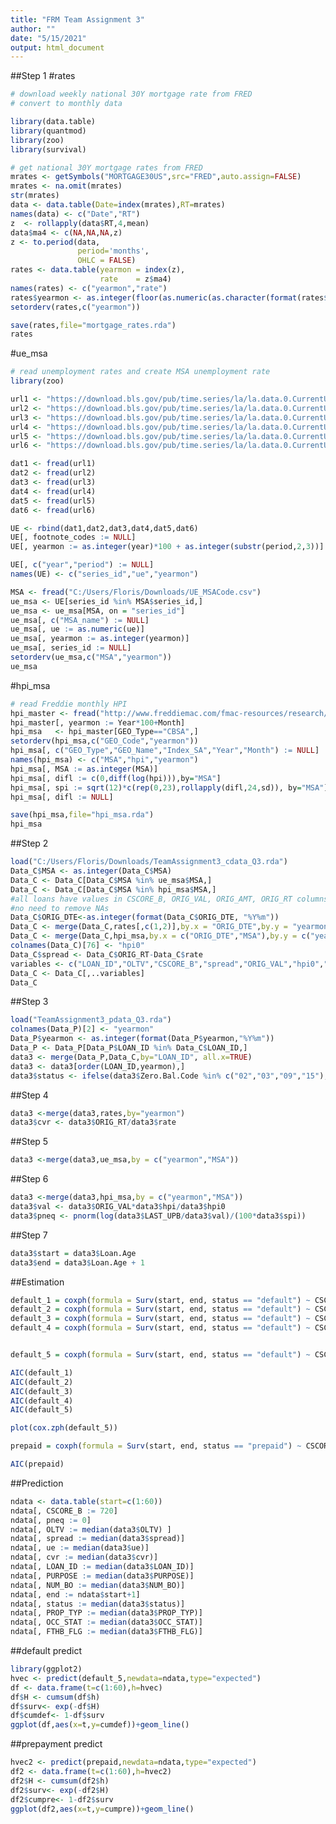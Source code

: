 ---
title: "FRM Team Assignment 3"
author: ""
date: "5/15/2021"
output: html_document
---

##Step 1
#rates
```{r}
# download weekly national 30Y mortgage rate from FRED
# convert to monthly data

library(data.table)
library(quantmod)
library(zoo)
library(survival)

# get national 30Y mortgage rates from FRED
mrates <- getSymbols("MORTGAGE30US",src="FRED",auto.assign=FALSE)
mrates <- na.omit(mrates)
str(mrates)
data <- data.table(Date=index(mrates),RT=mrates)
names(data) <- c("Date","RT")
z  <- rollapply(data$RT,4,mean)
data$ma4 <- c(NA,NA,NA,z)
z <- to.period(data,
               period='months',
               OHLC = FALSE)
rates <- data.table(yearmon = index(z),
                    rate    = z$ma4)
names(rates) <- c("yearmon","rate")
rates$yearmon <- as.integer(floor(as.numeric(as.character(format(rates$yearmon,"%Y%m%d")))/100))
setorderv(rates,c("yearmon"))

save(rates,file="mortgage_rates.rda")
rates
```


#ue_msa
```{r}
# read unemployment rates and create MSA unemployment rate 
library(zoo)

url1 <- "https://download.bls.gov/pub/time.series/la/la.data.0.CurrentU00-04"
url2 <- "https://download.bls.gov/pub/time.series/la/la.data.0.CurrentU05-09"
url3 <- "https://download.bls.gov/pub/time.series/la/la.data.0.CurrentU10-14"
url4 <- "https://download.bls.gov/pub/time.series/la/la.data.0.CurrentU15-19"
url5 <- "https://download.bls.gov/pub/time.series/la/la.data.0.CurrentU90-94"
url6 <- "https://download.bls.gov/pub/time.series/la/la.data.0.CurrentU95-99"

dat1 <- fread(url1)
dat2 <- fread(url2)
dat3 <- fread(url3)
dat4 <- fread(url4)
dat5 <- fread(url5)
dat6 <- fread(url6)

UE <- rbind(dat1,dat2,dat3,dat4,dat5,dat6)
UE[, footnote_codes := NULL]
UE[, yearmon := as.integer(year)*100 + as.integer(substr(period,2,3))]

UE[, c("year","period") := NULL]
names(UE) <- c("series_id","ue","yearmon")

MSA <- fread("C:/Users/Floris/Downloads/UE_MSACode.csv")
ue_msa <- UE[series_id %in% MSA$series_id,]
ue_msa <- ue_msa[MSA, on = "series_id"]
ue_msa[, c("MSA_name") := NULL]
ue_msa[, ue := as.numeric(ue)]
ue_msa[, yearmon := as.integer(yearmon)]
ue_msa[, series_id := NULL]
setorderv(ue_msa,c("MSA","yearmon"))
ue_msa
```

#hpi_msa
```{r}
# read Freddie monthly HPI
hpi_master <- fread("http://www.freddiemac.com/fmac-resources/research/docs/fmhpi_master_file.csv")
hpi_master[, yearmon := Year*100+Month]
hpi_msa   <- hpi_master[GEO_Type=="CBSA",]
setorderv(hpi_msa,c("GEO_Code","yearmon"))
hpi_msa[, c("GEO_Type","GEO_Name","Index_SA","Year","Month") := NULL]
names(hpi_msa) <- c("MSA","hpi","yearmon")
hpi_msa[, MSA := as.integer(MSA)]
hpi_msa[, difl := c(0,diff(log(hpi))),by="MSA"]
hpi_msa[, spi := sqrt(12)*c(rep(0,23),rollapply(difl,24,sd)), by="MSA"]
hpi_msa[, difl := NULL]

save(hpi_msa,file="hpi_msa.rda")
hpi_msa
```

##Step 2
```{r}
load("C:/Users/Floris/Downloads/TeamAssignment3_cdata_Q3.rda")
Data_C$MSA <- as.integer(Data_C$MSA)
Data_C <- Data_C[Data_C$MSA %in% ue_msa$MSA,]
Data_C <- Data_C[Data_C$MSA %in% hpi_msa$MSA,]
#all loans have values in CSCORE_B, ORIG_VAL, ORIG_AMT, ORIG_RT columns
#no need to remove NAs
Data_C$ORIG_DTE<-as.integer(format(Data_C$ORIG_DTE, "%Y%m"))
Data_C <- merge(Data_C,rates[,c(1,2)],by.x = "ORIG_DTE",by.y = "yearmon",all.x = TRUE)
Data_C <- merge(Data_C,hpi_msa,by.x = c("ORIG_DTE","MSA"),by.y = c("yearmon","MSA"),all.x = TRUE)
colnames(Data_C)[76] <- "hpi0"
Data_C$spread <- Data_C$ORIG_RT-Data_C$rate
variables <- c("LOAN_ID","OLTV","CSCORE_B","spread","ORIG_VAL","hpi0","MSA", "ORIG_RT","NUM_BO","PURPOSE","PROP_TYP","OCC_STAT","DTI","FTHB_FLG")
Data_C <- Data_C[,..variables]
Data_C
```

##Step 3
```{r}
load("TeamAssignment3_pdata_Q3.rda")
colnames(Data_P)[2] <- "yearmon"
Data_P$yearmon <- as.integer(format(Data_P$yearmon,"%Y%m"))
Data_P <- Data_P[Data_P$LOAN_ID %in% Data_C$LOAN_ID,]
data3 <- merge(Data_P,Data_C,by="LOAN_ID", all.x=TRUE)
data3 <- data3[order(LOAN_ID,yearmon),]
data3$status <- ifelse(data3$Zero.Bal.Code %in% c("02","03","09","15"),"default", ifelse(data3$Zero.Bal.Code %in% c("01"),"prepaid","censored"))
```


##Step 4
```{r}
data3 <-merge(data3,rates,by="yearmon")
data3$cvr <- data3$ORIG_RT/data3$rate
```

##Step 5
```{r}
data3 <-merge(data3,ue_msa,by = c("yearmon","MSA"))
```

##Step 6
```{r}
data3 <-merge(data3,hpi_msa,by = c("yearmon","MSA"))
data3$val <- data3$ORIG_VAL*data3$hpi/data3$hpi0
data3$pneq <- pnorm(log(data3$LAST_UPB/data3$val)/(100*data3$spi))
```

##Step 7
```{r}
data3$start = data3$Loan.Age
data3$end = data3$Loan.Age + 1
```

##Estimation
```{r}
default_1 = coxph(formula = Surv(start, end, status == "default") ~ CSCORE_B + pneq, data = data3, ties = "efron")
default_2 = coxph(formula = Surv(start, end, status == "default") ~ CSCORE_B + pneq+OLTV+spread+ue+cvr+NUM_BO+PURPOSE+PROP_TYP+OCC_STAT+DTI+FTHB_FLG, data = data3, ties = "efron")
default_3 = coxph(formula = Surv(start, end, status == "default") ~ CSCORE_B + pneq + OLTV + spread, data = data3, ties = "efron")
default_4 = coxph(formula = Surv(start, end, status == "default") ~ CSCORE_B + pneq+OLTV+spread+ue+cvr+PURPOSE+NUM_BO + PROP_TYP+OCC_STAT+DTI, data = data3, ties = "efron")


default_5 = coxph(formula = Surv(start, end, status == "default") ~ CSCORE_B + pneq + OLTV + spread + ue + cvr + PURPOSE + PROP_TYP + OCC_STAT + FTHB_FLG, data = data3, ties = "efron")

AIC(default_1)
AIC(default_2)
AIC(default_3)
AIC(default_4)
AIC(default_5)

plot(cox.zph(default_5))

prepaid = coxph(formula = Surv(start, end, status == "prepaid") ~ CSCORE_B + pneq + OLTV + spread + ue + cvr + PURPOSE + PROP_TYP + OCC_STAT + FTHB_FLG, data = data3, ties = "efron")

AIC(prepaid)
```

##Prediction
```{r}
ndata <- data.table(start=c(1:60))
ndata[, CSCORE_B := 720]
ndata[, pneq := 0]
ndata[, OLTV := median(data3$OLTV) ]
ndata[, spread := median(data3$spread)]
ndata[, ue := median(data3$ue)]
ndata[, cvr := median(data3$cvr)]
ndata[, LOAN_ID := median(data3$LOAN_ID)]
ndata[, PURPOSE := median(data3$PURPOSE)]
ndata[, NUM_BO := median(data3$NUM_BO)]
ndata[, end := ndata$start+1]
ndata[, status := median(data3$status)]
ndata[, PROP_TYP := median(data3$PROP_TYP)]
ndata[, OCC_STAT := median(data3$OCC_STAT)]
ndata[, FTHB_FLG := median(data3$FTHB_FLG)]
```

##default predict
```{r}
library(ggplot2)
hvec <- predict(default_5,newdata=ndata,type="expected")
df <- data.frame(t=c(1:60),h=hvec)
df$H <- cumsum(df$h)
df$surv<- exp(-df$H)
df$cumdef<- 1-df$surv
ggplot(df,aes(x=t,y=cumdef))+geom_line()
```

##prepayment predict
```{r}
hvec2 <- predict(prepaid,newdata=ndata,type="expected")
df2 <- data.frame(t=c(1:60),h=hvec2)
df2$H <- cumsum(df2$h)
df2$surv<- exp(-df2$H)
df2$cumpre<- 1-df2$surv
ggplot(df2,aes(x=t,y=cumpre))+geom_line()
```



